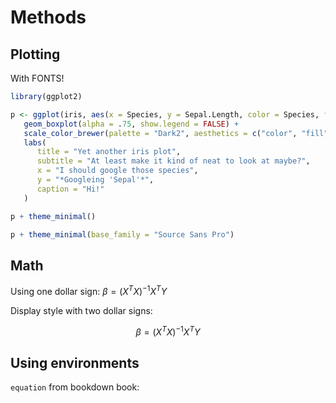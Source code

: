 # Methods

## Plotting

With FONTS!

```r
library(ggplot2)

p <- ggplot(iris, aes(x = Species, y = Sepal.Length, color = Species, fill = Species)) +
   geom_boxplot(alpha = .75, show.legend = FALSE) +
   scale_color_brewer(palette = "Dark2", aesthetics = c("color", "fill")) +
   labs(
      title = "Yet another iris plot",
      subtitle = "At least make it kind of neat to look at maybe?",
      x = "I should google those species",
      y = "*Googleing 'Sepal'*",
      caption = "Hi!"
   )

p + theme_minimal()

p + theme_minimal(base_family = "Source Sans Pro")
```



## Math

Using one dollar sign: $\beta = (X^T X)^{-1} X^T Y$  

Display style with two dollar signs:

$$\beta = (X^T X)^{-1} X^T Y$$

## Using environments

\begin{align}
\mathbb{E}( \widehat{\boldsymbol{\beta}}) 
&= \mathbb{E}\left( \left(\boldsymbol{X}^T \boldsymbol{X}\right)^{-1} \boldsymbol{X}^T \boldsymbol{Y} \right) \\
&= \mathbb{E}\left( \left(\boldsymbol{X}^T \boldsymbol{X}\right)^{-1} \boldsymbol{X}^T \left(\boldsymbol{X} \boldsymbol{\beta}+ \varepsilon \right) \right) \\
&= \mathbb{E}\left( 
   \left(\boldsymbol{X}^T \boldsymbol{X}\right)^{-1} \boldsymbol{X}^T \boldsymbol{X} \boldsymbol{\beta} 
 + \left(\boldsymbol{X}^T \boldsymbol{X}\right)^{-1} \boldsymbol{X}^T \boldsymbol{\varepsilon}
   \right) \\
&= \underbrace{\left(\boldsymbol{X}^T \boldsymbol{X}\right)^{-1} \boldsymbol{X}^T \boldsymbol{X}}_{=\ \boldsymbol{I}} \boldsymbol{\beta} 
 + \underbrace{\left(\boldsymbol{X}^T \boldsymbol{X}\right)^{-1} \boldsymbol{X}^T \mathbb{E}(\boldsymbol{\varepsilon})}_{=\ 0}
 & \Bigg\vert\ \mathbb{E}(\boldsymbol{\varepsilon}) = 0\\
&= \boldsymbol{\beta} & \Box
\end{align}


`equation` from bookdown book:

\begin{equation} 
  f\left(k\right) = \binom{n}{k} p^k\left(1-p\right)^{n-k}
  (\#eq:binom)
\end{equation} 
